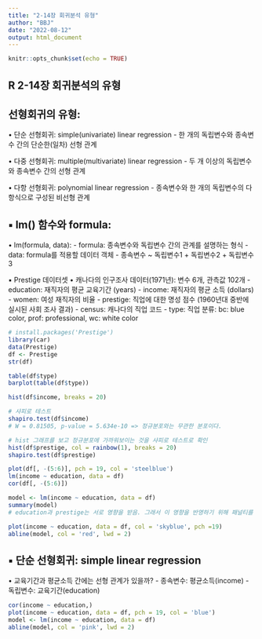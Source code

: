 ```yaml
---
title: "2-14장 회귀분석 유형"
author: "BBJ"
date: "2022-08-12"
output: html_document
---
```


```r
knitr::opts_chunk$set(echo = TRUE)
```

## R 2-14장 회귀분석의 유형

## 선형회귀의 유형:
  • 단순 선형회귀: simple(univariate) linear regression
    - 한 개의 독립변수와 종속변수 간의 단순한(일차) 선형 관계
    
  • 다중 선형회귀: multiple(multivariate) linear regression
    - 두 개 이상의 독립변수와 종속변수 간의 선형 관계
    
  • 다항 선형회귀: polynomial linear regression
    - 종속변수와 한 개의 독립변수의 다항식으로 구성된 비선형 관계

## ▪ lm() 함수와 formula:
  • lm(formula, data):
    - formula: 종속변수와 독립변수 간의 관계를 설명하는 형식
    - data: formula를 적용할 데이터 객체
      - 종속변수 ~ 독립변수1 + 독립변수2 + 독립변수3

▪ Prestige 데이터셋
  • 캐나다의 인구조사 데이터(1971년): 변수 6개, 관측값 102개
    - education: 재직자의 평균 교육기간 (years)
    - income: 재직자의 평균 소득 (dollars)
    - women: 여성 재직자의 비율
    - prestige: 직업에 대한 명성 점수 (1960년대 중반에 실시된 사회 조사 결과)
    - census: 캐나다의 직업 코드
    - type: 직업 분류: bc: blue color, prof: professional, wc: white color
```r
# install.packages('Prestige')
library(car)
data(Prestige)
df <- Prestige
str(df)

table(df$type)
barplot(table(df$type))

hist(df$income, breaks = 20)

# 샤피로 테스트
shapiro.test(df$income)
# W = 0.81505, p-value = 5.634e-10 => 정규분포와는 무관한 분포이다.

# hist 그래프를 보고 정규분포에 가까워보이는 것을 샤피로 테스트로 확인
hist(df$prestige, col = rainbow(1), breaks = 20)
shapiro.test(df$prestige)

plot(df[, -(5:6)], pch = 19, col = 'steelblue')
lm(income ~ education, data = df)
cor(df[, -(5:6)])

model <- lm(income ~ education, data = df)
summary(model)
# education과 prestige는 서로 영향을 받음. 그래서 이 영향을 반영하기 위해 패널티를 줘야함?

plot(income ~ education, data = df, col = 'skyblue', pch =19)
abline(model, col = 'red', lwd = 2)
```

## ▪ 단순 선형회귀: simple linear regression
  • 교육기간과 평균소득 간에는 선형 관계가 있을까?
  - 종속변수: 평균소득(income)
  - 독립변수: 교육기간(education)
```r
cor(income ~ education,)
plot(income ~ education, data = df, pch = 19, col = 'blue')
model <- lm(income ~ education, data = df)
abline(model, col = 'pink', lwd = 2)
```


























